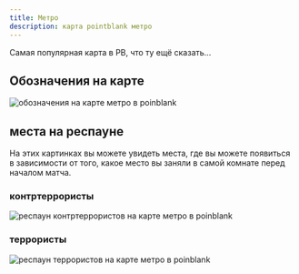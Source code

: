 ```yaml
---
title: Метро
description: карта pointblank метро
---
```


Самая популярная карта в PB, что ту ещё сказать...

## Обозначения на карте

<Image src={map} alt="обозначения на карте метро в poinblank" />

## места на респауне

На этих картинках вы можете увидеть места, где вы можете появиться в зависимости от того, какое место вы заняли в самой комнате перед началом матча.

### контртеррористы

<Image src={ctRespStartPos} alt="респаун контртеррористов на карте метро в poinblank" />

### террористы

<Image src={tRespStartPos} alt="респаун террористов на карте метро в poinblank" />

